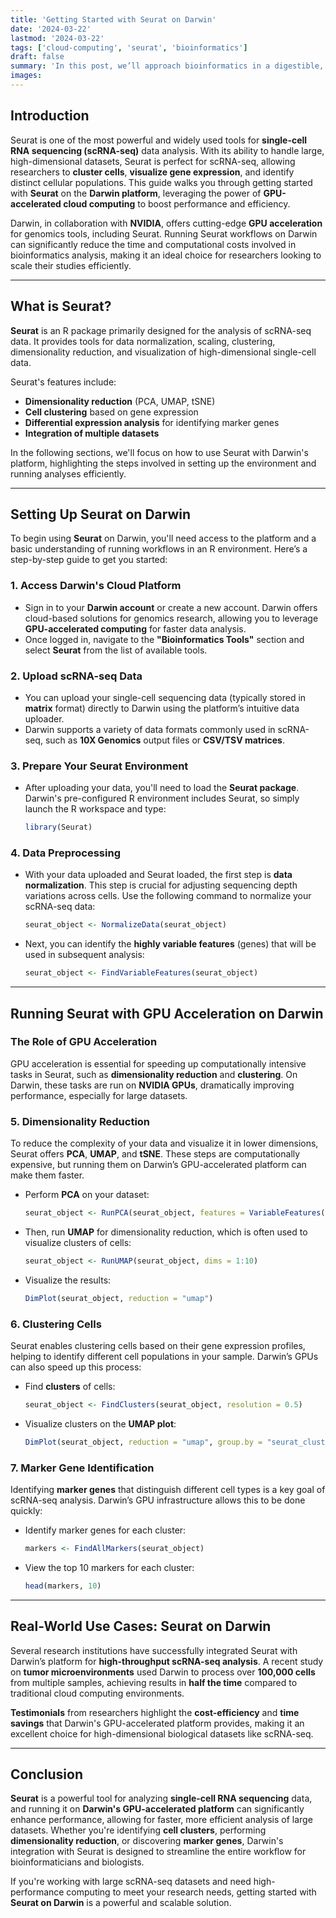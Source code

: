 ```yaml
---
title: 'Getting Started with Seurat on Darwin'
date: '2024-03-22'
lastmod: '2024-03-22'
tags: ['cloud-computing', 'seurat', 'bioinformatics']
draft: false
summary: 'In this post, we’ll approach bioinformatics in a digestible, beginner-friendly manner, focusing on how to leverage Seurat on the Darwin platform for single-cell RNA sequencing (scRNA-seq) data analysis.'
images:
---
```


## Introduction

Seurat is one of the most powerful and widely used tools for **single-cell RNA sequencing (scRNA-seq)** data analysis. With its ability to handle large, high-dimensional datasets, Seurat is perfect for scRNA-seq, allowing researchers to **cluster cells**, **visualize gene expression**, and identify distinct cellular populations. This guide walks you through getting started with **Seurat** on the **Darwin platform**, leveraging the power of **GPU-accelerated cloud computing** to boost performance and efficiency.

Darwin, in collaboration with **NVIDIA**, offers cutting-edge **GPU acceleration** for genomics tools, including Seurat. Running Seurat workflows on Darwin can significantly reduce the time and computational costs involved in bioinformatics analysis, making it an ideal choice for researchers looking to scale their studies efficiently.

---

## What is Seurat?

**Seurat** is an R package primarily designed for the analysis of scRNA-seq data. It provides tools for data normalization, scaling, clustering, dimensionality reduction, and visualization of high-dimensional single-cell data. 

Seurat's features include:
- **Dimensionality reduction** (PCA, UMAP, tSNE)
- **Cell clustering** based on gene expression
- **Differential expression analysis** for identifying marker genes
- **Integration of multiple datasets**

In the following sections, we'll focus on how to use Seurat with Darwin's platform, highlighting the steps involved in setting up the environment and running analyses efficiently.

---

## Setting Up Seurat on Darwin

To begin using **Seurat** on Darwin, you'll need access to the platform and a basic understanding of running workflows in an R environment. Here’s a step-by-step guide to get you started:

### 1. **Access Darwin's Cloud Platform**
- Sign in to your **Darwin account** or create a new account. Darwin offers cloud-based solutions for genomics research, allowing you to leverage **GPU-accelerated computing** for faster data analysis.
- Once logged in, navigate to the **"Bioinformatics Tools"** section and select **Seurat** from the list of available tools.

### 2. **Upload scRNA-seq Data**
- You can upload your single-cell sequencing data (typically stored in **matrix** format) directly to Darwin using the platform’s intuitive data uploader.
- Darwin supports a variety of data formats commonly used in scRNA-seq, such as **10X Genomics** output files or **CSV/TSV matrices**.

### 3. **Prepare Your Seurat Environment**
- After uploading your data, you'll need to load the **Seurat package**. Darwin's pre-configured R environment includes Seurat, so simply launch the R workspace and type:

    ```r
    library(Seurat)
    ```

### 4. **Data Preprocessing**
- With your data uploaded and Seurat loaded, the first step is **data normalization**. This step is crucial for adjusting sequencing depth variations across cells. Use the following command to normalize your scRNA-seq data:

    ```r
    seurat_object <- NormalizeData(seurat_object)
    ```

- Next, you can identify the **highly variable features** (genes) that will be used in subsequent analysis:

    ```r
    seurat_object <- FindVariableFeatures(seurat_object)
    ```

---

## Running Seurat with GPU Acceleration on Darwin

### The Role of GPU Acceleration

GPU acceleration is essential for speeding up computationally intensive tasks in Seurat, such as **dimensionality reduction** and **clustering**. On Darwin, these tasks are run on **NVIDIA GPUs**, dramatically improving performance, especially for large datasets.

### 5. **Dimensionality Reduction**

To reduce the complexity of your data and visualize it in lower dimensions, Seurat offers **PCA**, **UMAP**, and **tSNE**. These steps are computationally expensive, but running them on Darwin’s GPU-accelerated platform can make them faster.

- Perform **PCA** on your dataset:

    ```r
    seurat_object <- RunPCA(seurat_object, features = VariableFeatures(object = seurat_object))
    ```

- Then, run **UMAP** for dimensionality reduction, which is often used to visualize clusters of cells:

    ```r
    seurat_object <- RunUMAP(seurat_object, dims = 1:10)
    ```

- Visualize the results:

    ```r
    DimPlot(seurat_object, reduction = "umap")
    ```

### 6. **Clustering Cells**

Seurat enables clustering cells based on their gene expression profiles, helping to identify different cell populations in your sample. Darwin’s GPUs can also speed up this process:

- Find **clusters** of cells:

    ```r
    seurat_object <- FindClusters(seurat_object, resolution = 0.5)
    ```

- Visualize clusters on the **UMAP plot**:

    ```r
    DimPlot(seurat_object, reduction = "umap", group.by = "seurat_clusters")
    ```

### 7. **Marker Gene Identification**

Identifying **marker genes** that distinguish different cell types is a key goal of scRNA-seq analysis. Darwin’s GPU infrastructure allows this to be done quickly:

- Identify marker genes for each cluster:

    ```r
    markers <- FindAllMarkers(seurat_object)
    ```

- View the top 10 markers for each cluster:

    ```r
    head(markers, 10)
    ```

---

## Real-World Use Cases: Seurat on Darwin

Several research institutions have successfully integrated Seurat with Darwin’s platform for **high-throughput scRNA-seq analysis**. A recent study on **tumor microenvironments** used Darwin to process over **100,000 cells** from multiple samples, achieving results in **half the time** compared to traditional cloud computing environments.

**Testimonials** from researchers highlight the **cost-efficiency** and **time savings** that Darwin's GPU-accelerated platform provides, making it an excellent choice for high-dimensional biological datasets like scRNA-seq.

---

## Conclusion

**Seurat** is a powerful tool for analyzing **single-cell RNA sequencing** data, and running it on **Darwin's GPU-accelerated platform** can significantly enhance performance, allowing for faster, more efficient analysis of large datasets. Whether you're identifying **cell clusters**, performing **dimensionality reduction**, or discovering **marker genes**, Darwin's integration with Seurat is designed to streamline the entire workflow for bioinformaticians and biologists.

If you're working with large scRNA-seq datasets and need high-performance computing to meet your research needs, getting started with **Seurat on Darwin** is a powerful and scalable solution.
